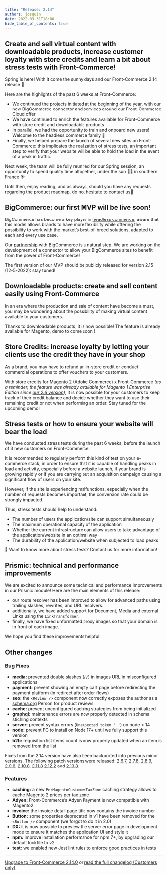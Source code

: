 ```yaml
---
title: "Release: 2.14"
authors: josquin
date: 2022-03-31T18:00
hide_table_of_contents: true
---
```



## Create and sell virtual content with downloadable products, increase customer loyalty with store credits and learn a bit about stress tests with Front-Commerce!

Spring is here! With it come the sunny days and our Front-Commerce 2.14 release
🎉

Here are the highlights of the past 6 weeks at Front-Commerce:

- We continued the projects initiated at the beginning of the year, with our new
  BigCommerce connector and services around our Front-Commerce Cloud offer
- We have continued to enrich the features available for Front-Commerce with
  store credit and downloadable products
- In parallel, we had the opportunity to train and onboard new users! Welcome to
  the headless commerce family 👋
- Finally, we helped prepare the launch of several new sites on Front-Commerce:
  this implicates the realization of stress tests, an important step to verify
  that your website will be able to hold the load in the event of a peak in
  traffic.

Next week, the team will be fully reunited for our Spring session, an
opportunity to spend quality time altogether, under the sun 🤞🏼 in southern
France ☀️

Until then, enjoy reading, and as always, should you have any requests regarding
the product roadmap, do not hesitate to contact us👋

<Calendly />

<!--truncate-->


## BigCommerce: our first MVP will be live soon!

BigCommerce has become a key player in
[headless commerce](https://www.front-commerce.com/fr/nos-partenaires/), aware
that this model allows brands to have more flexibility while offering the
possibility to work with the market’s best-of-breed solutions, adapted to each
and every use case.

Our [partnership](https://www.front-commerce.com/fr/nos-partenaires/) with
BigCommerce is a natural step. We are working on the development of a connector
to allow your BigCommerce sites to benefit from the power of Front-Commerce!

The first version of our MVP should be publicly released for version 2.15
(12-5-2022): stay tuned!

## Downloadable products: create and sell content easily using Front-Commerce

In an era where the production and sale of content have become a must, you may
be wondering about the possibility of making virtual content available to your
customers.

Thanks to downloadable products, it is now possible! The feature is already
available for Magento, demo to come soon !

## Store Credits: increase loyalty by letting your clients use the credit they have in your shop

As a brand, you may have to refund an in-store credit or conduct commercial
operations to offer vouchers to your customers.

With store credits for Magento 2 (Adobe Commerce) x Front-Commerce _(as a
reminder, the feature was already available for Magento 1 Enterprise Edition
since
[our 2.6 version](https://developers.front-commerce.com/changelog/front-commerce-2.6/))_,
it is now possible for your customers to keep track of their credit balance and
decide whether they want to use their remaining credit or not when performing an
order. Stay tuned for the upcoming demo!

## Stress tests or how to ensure your website will bear the load

We have conducted stress tests during the past 6 weeks, before the launch of 3
new customers on Front-Commerce.

It is recommended to regularly perform this kind of test on your e-commerce
stack, in order to ensure that it is capable of handling peaks in load and
activity, especially before a website launch, if your brand is growing rapidly
or if you are carrying out an acquisition campaign causing a significant flow of
users on your site.

However, if the site is experiencing malfunctions, especially when the number of
requests becomes important, the conversion rate could be strongly impacted.

Thus, stress tests should help to understand:

- The number of users the application/site can support simultaneously
- The maximum operational capacity of the application
- Whether the current infrastructure can allow users to take advantage of the
  application/website in an optimal way
- The durability of the application/website when subjected to load peaks

<aside>
  👋 Want to know more about stress tests? Contact us for more information!
</aside>

## Prismic: technical and performance improvements

We are excited to announce some technical and performance improvements in our
Prismic module! Here are the main elements of this release:

- our route resolver has been improved to allow for advanced paths using
  trailing slashes, rewrites, and URL resolvers.
- additionally, we have added support for Document, Media and external Links
  using the `LinkTransformer`.
- finally, we have fixed unformatted proxy images so that your domain is in
  front of each image.

We hope you find these improvements helpful!

## Other changes

### Bug Fixes

- **media:** prevented double slashes (`//`) in images URL in misconfigured
  applications
- **payment:** prevent showing an empty cart page before redirecting the payment
  platform (in redirect after order flows)
- **seo:** the `<Review />` component now correctly exposes the author as a
  [schema.org](http://schema.org) Person for product reviews
- **cache:** prevent unconfigured caching strategies from being initialized
- **graphql:** maintenance errors are now properly detected in schema stiching
  contexts
- **server:** prevent syntax errors (`Unexpected token '.'`) on node < 14
- **node:** prevent FC to install on Node 17+ until we fully support this
  version
- **b2b:** requisition list items count is now properly updated when an item is
  removed from the list

Fixes from the 2.14 version have also been backported into previous minor
versions. The following patch versions were released:
[2.6.7](https://gitlab.blackswift.cloud/front-commerce/front-commerce/-/releases/2.6.7),
[2.7.8](https://gitlab.blackswift.cloud/front-commerce/front-commerce/-/releases/2.7.8),
[2.8.9](https://gitlab.blackswift.cloud/front-commerce/front-commerce/-/releases/2.8.9),
[2.9.8](https://gitlab.blackswift.cloud/front-commerce/front-commerce/-/releases/2.9.8),
[2.10.6](https://gitlab.blackswift.cloud/front-commerce/front-commerce/-/releases/2.10.6),
[2.11.3](https://gitlab.blackswift.cloud/front-commerce/front-commerce/-/releases/2.11.3)
[2.12.2](https://gitlab.blackswift.cloud/front-commerce/front-commerce/-/releases/2.12.2)
and
[2.13.3](https://gitlab.blackswift.cloud/front-commerce/front-commerce/-/releases/2.13.3).

### Features

- **caching:** a new `PerMagentoCustomerTaxZone` caching strategy allows to
  cache Magento 2 prices per tax zone
- **Adyen:** Front-Commerce’s Adyen Payment is now compatible with Magento2
- **invoice:** the invoice detail page title now contains the invoice number
- **Button:** some properties deprecated in v1 have been removed for the
  `<Button />` component (we forgot to do it in 2.0)
- **DX:** it is now possible to preview the server error page in development
  mode to ensure it matches the application UI and style it
- **npm:** improve installation performance for npm 7+, by upgrading our default
  lockfile to v2
- **test:** we enabled new Jest lint rules to enforce good practices in tests

<hr />

<ChangelogFooter>

[Upgrade to Front-Commerce 2.14.0](/docs/appendices/migration-guides#2-13-0-gt-2-14-0)
or
[read the full changelog (Customers only)](https://gitlab.blackswift.cloud/front-commerce/front-commerce/-/releases/2.14.0)

</ChangelogFooter>
